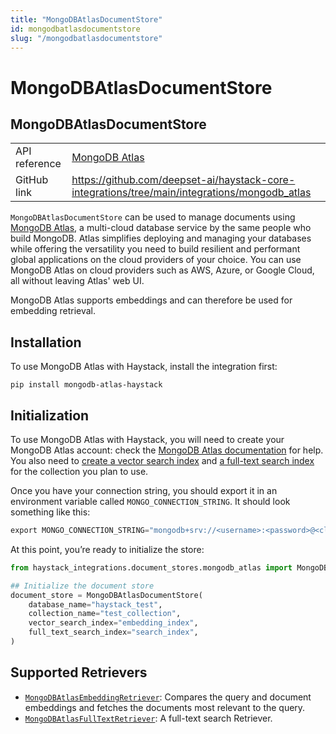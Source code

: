 ```yaml
---
title: "MongoDBAtlasDocumentStore"
id: mongodbatlasdocumentstore
slug: "/mongodbatlasdocumentstore"
---
```


# MongoDBAtlasDocumentStore

## MongoDBAtlasDocumentStore

|  |  |
| --- | --- |
| API reference | [MongoDB Atlas](/reference/integrations-mongodb-atlas)                                                 |
| GitHub link   | https://github.com/deepset-ai/haystack-core-integrations/tree/main/integrations/mongodb_atlas |

`MongoDBAtlasDocumentStore` can be used to manage documents using [MongoDB Atlas](https://www.mongodb.com/atlas),  a multi-cloud database service by the same people who build MongoDB. Atlas simplifies deploying and managing your databases while offering the versatility you need to build resilient and performant global applications on the cloud providers of your choice. You can use MongoDB Atlas on cloud providers such as AWS, Azure, or Google Cloud, all without leaving Atlas' web UI.

MongoDB Atlas supports embeddings and can therefore be used for embedding retrieval.

## Installation

To use MongoDB Atlas with Haystack, install the integration first:

```shell
pip install mongodb-atlas-haystack
```

## Initialization

To use MongoDB Atlas with Haystack, you will need to create your MongoDB Atlas account: check the [MongoDB Atlas documentation](https://www.mongodb.com/docs/atlas/getting-started/) for help. You also need to [create a vector search index](https://www.mongodb.com/docs/atlas/atlas-vector-search/create-index/#std-label-avs-create-index)  and [a full-text search index](https://www.mongodb.com/docs/atlas/atlas-search/manage-indexes/#create-an-atlas-search-index) for the collection you plan to use.

Once you have your connection string, you should export it in an environment variable called `MONGO_CONNECTION_STRING`. It should look something like this:

```python
export MONGO_CONNECTION_STRING="mongodb+srv://<username>:<password>@<cluster_name>.gwkckbk.mongodb.net/?retryWrites=true&w=majority"
```

At this point, you’re ready to initialize the store:

```python
from haystack_integrations.document_stores.mongodb_atlas import MongoDBAtlasDocumentStore

## Initialize the document store
document_store = MongoDBAtlasDocumentStore(
    database_name="haystack_test",
    collection_name="test_collection",
    vector_search_index="embedding_index",
  	full_text_search_index="search_index",
)
```

## Supported Retrievers

- [`MongoDBAtlasEmbeddingRetriever`](../pipeline-components/retrievers/mongodbatlasembeddingretriever.mdx): Compares the query and document embeddings and fetches the documents most relevant to the query.
- [`MongoDBAtlasFullTextRetriever`](../pipeline-components/retrievers/mongodbatlasfulltextretriever.mdx): A full-text search Retriever.